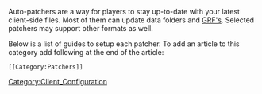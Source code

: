 Auto-patchers are a way for players to stay up-to-date with your latest client-side files. Most of them can update data folders and [[GRF|GRF's]]. Selected patchers may support other formats as well.

Below is a list of guides to setup each patcher. To add an article to this category add following at the end of the article:
 <nowiki>[[Category:Patchers]]</nowiki>

[[Category:Client_Configuration]]